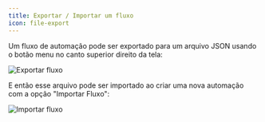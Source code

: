 ```yaml
---
title: Exportar / Importar um fluxo
icon: file-export
---
```


Um fluxo de automação pode ser exportado para um arquivo JSON usando o botão menu no canto superior direito da tela:

<Frame>
  <img
    src="/images/admin/automation/export-flow.png"
    alt="Exportar fluxo"
    className="rounded-lg"
  />
</Frame>

E então esse arquivo pode ser importado ao criar uma nova automação com a opção "Importar Fluxo":

<Frame>
  <img
    src="/images/admin/automation/import-flow.png"
    alt="Importar fluxo"
    className="rounded-lg"
  />
</Frame>

